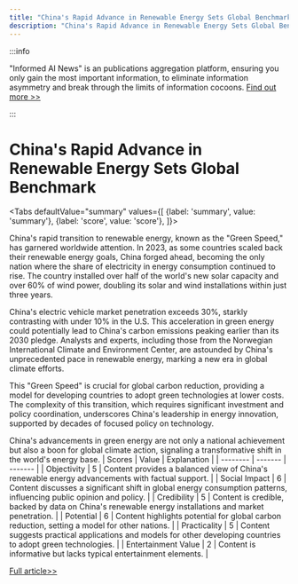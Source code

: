 ```yaml
---
title: "China's Rapid Advance in Renewable Energy Sets Global Benchmark"
description: "China's Rapid Advance in Renewable Energy Sets Global Benchmark"
---
```



:::info

"Informed AI News" is an publications aggregation platform, ensuring you only gain the most important information, to eliminate information asymmetry and break through the limits of information cocoons.  [Find out more >>](/)

:::

# China's Rapid Advance in Renewable Energy Sets Global Benchmark


<Tabs
	defaultValue="summary"
	values={[
	{label: 'summary', value: 'summary'},
	{label: 'score', value: 'score'},
]}>
<TabItem value="summary">


China's rapid transition to renewable energy, known as the "Green Speed," has garnered worldwide attention. In 2023, as some countries scaled back their renewable energy goals, China forged ahead, becoming the only nation where the share of electricity in energy consumption continued to rise. The country installed over half of the world's new solar capacity and over 60% of wind power, doubling its solar and wind installations within just three years.

China's electric vehicle market penetration exceeds 30%, starkly contrasting with under 10% in the U.S. This acceleration in green energy could potentially lead to China's carbon emissions peaking earlier than its 2030 pledge. Analysts and experts, including those from the Norwegian International Climate and Environment Center, are astounded by China's unprecedented pace in renewable energy, marking a new era in global climate efforts.

This "Green Speed" is crucial for global carbon reduction, providing a model for developing countries to adopt green technologies at lower costs. The complexity of this transition, which requires significant investment and policy coordination, underscores China's leadership in energy innovation, supported by decades of focused policy on technology.

China's advancements in green energy are not only a national achievement but also a boon for global climate action, signaling a transformative shift in the world's energy base.
</TabItem>
<TabItem value="score">
	| Scores     | Value   | Explanation |
	| -------- | ------- | ------- |
	| Objectivity  | 5    | Content provides a balanced view of China's renewable energy advancements with factual support.    |
	| Social Impact | 6     | Content discusses a significant shift in global energy consumption patterns, influencing public opinion and policy.    |
	| Credibility    | 5    | Content is credible, backed by data on China's renewable energy installations and market penetration.    |
	| Potential    | 6    | Content highlights potential for global carbon reduction, setting a model for other nations.    |
	| Practicality    | 5    | Content suggests practical applications and models for other developing countries to adopt green technologies.    |
	| Entertainment Value    | 2    | Content is informative but lacks typical entertainment elements.    |
</TabItem>
</Tabs>

[Full article>>](https://china.cankaoxiaoxi.com/#/detailsPage/ruick/c3648fe5a2124dca81be9ca100e81fd0/1/2024-06-08)
